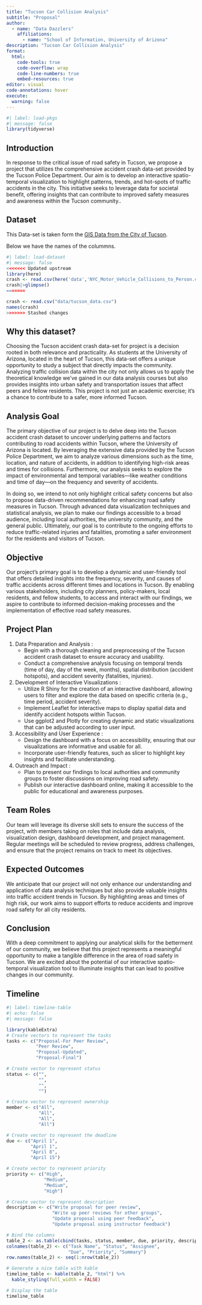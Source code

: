 ```yaml
---
title: "Tucson Car Collision Analysis"
subtitle: "Proposal"
author: 
  - name: "Data Dazzlers"
    affiliations:
      - name: "School of Information, University of Arizona"
description: "Tucson Car Collision Analysis"
format:
  html:
    code-tools: true
    code-overflow: wrap
    code-line-numbers: true
    embed-resources: true
editor: visual
code-annotations: hover
execute:
  warning: false
---
```


```r
#| label: load-pkgs
#| message: false
library(tidyverse)
```

## **Introduction**

In response to the critical issue of road safety in Tucson, we propose a project that utilizes the comprehensive accident crash data-set provided by the Tucson Police Department. Our aim is to develop an interactive spatio-temporal visualization to highlight patterns, trends, and hot-spots of traffic accidents in the city. This initiative seeks to leverage data for societal benefit, offering insights that can contribute to improved safety measures and awareness within the Tucson community..

## **Dataset**

This Data-set is taken form the [GIS Data from the City of Tucson](https://gisdata.tucsonaz.gov/datasets/tucson-police-collisions/explore "Dataset link").

Below we have the names of the colummns.
```r
#| label: load-dataset
#| message: false
<<<<<<< Updated upstream
library(here)
crash <- read.csv(here('data','NYC_Motor_Vehicle_Collisions_to_Person.csv'))
crash|>glimpse()
=======

crash <- read.csv("data/tucson_data.csv")
names(crash) 
>>>>>>> Stashed changes
```

## **Why this dataset?**

Choosing the Tucson accident crash data-set for project is a decision rooted in both relevance and practicality. As students at the University of Arizona, located in the heart of Tucson, this data-set offers a unique opportunity to study a subject that directly impacts the community. Analyzing traffic collision data within the city not only allows us to apply the theoretical knowledge we've gained in our data analysis courses but also provides insights into urban safety and transportation issues that affect peers and fellow residents. This project is not just an academic exercise; it's a chance to contribute to a safer, more informed Tucson.

## **Analysis Goal**

The primary objective of our project is to delve deep into the Tucson accident crash dataset to uncover underlying patterns and factors contributing to road accidents within Tucson, where the University of Arizona is located. By leveraging the extensive data provided by the Tucson Police Department, we aim to analyze various dimensions such as the time, location, and nature of accidents, in addition to identifying high-risk areas and times for collisions. Furthermore, our analysis seeks to explore the impact of environmental and temporal variables—like weather conditions and time of day—on the frequency and severity of accidents.

In doing so, we intend to not only highlight critical safety concerns but also to propose data-driven recommendations for enhancing road safety measures in Tucson. Through advanced data visualization techniques and statistical analysis, we plan to make our findings accessible to a broad audience, including local authorities, the university community, and the general public. Ultimately, our goal is to contribute to the ongoing efforts to reduce traffic-related injuries and fatalities, promoting a safer environment for the residents and visitors of Tucson.

## **Objective**

Our project's primary goal is to develop a dynamic and user-friendly tool that offers detailed insights into the frequency, severity, and causes of traffic accidents across different times and locations in Tucson. By enabling various stakeholders, including city planners, policy-makers, local residents, and fellow students, to access and interact with our findings, we aspire to contribute to informed decision-making processes and the implementation of effective road safety measures.

## **Project Plan**

1.  Data Preparation and Analysis :
    -   Begin with a thorough cleaning and preprocessing of the Tucson accident crash dataset to ensure accuracy and usability.
    -   Conduct a comprehensive analysis focusing on temporal trends (time of day, day of the week, months), spatial distribution (accident hotspots), and accident severity (fatalities, injuries).
2.  Development of Interactive Visualizations :
    -   Utilize R Shiny for the creation of an interactive dashboard, allowing users to filter and explore the data based on specific criteria (e.g., time period, accident severity).
    -   Implement Leaflet for interactive maps to display spatial data and identify accident hotspots within Tucson.
    -   Use ggplot2 and Plotly for creating dynamic and static visualizations that can be adjusted according to user input.
3.  Accessibility and User Experience :
    -   Design the dashboard with a focus on accessibility, ensuring that our visualizations are informative and usable for all.
    -   Incorporate user-friendly features, such as slicer to highlight key insights and facilitate understanding.
4.  Outreach and Impact :
    -   Plan to present our findings to local authorities and community groups to foster discussions on improving road safety.
    -   Publish our interactive dashboard online, making it accessible to the public for educational and awareness purposes.

## **Team Roles**

Our team will leverage its diverse skill sets to ensure the success of the project, with members taking on roles that include data analysis, visualization design, dashboard development, and project management. Regular meetings will be scheduled to review progress, address challenges, and ensure that the project remains on track to meet its objectives.

## **Expected Outcomes**

We anticipate that our project will not only enhance our understanding and application of data analysis techniques but also provide valuable insights into traffic accident trends in Tucson. By highlighting areas and times of high risk, our work aims to support efforts to reduce accidents and improve road safety for all city residents.

## **Conclusion**

With a deep commitment to applying our analytical skills for the betterment of our community, we believe that this project represents a meaningful opportunity to make a tangible difference in the area of road safety in Tucson. We are excited about the potential of our interactive spatio-temporal visualization tool to illuminate insights that can lead to positive changes in our community.


## Timeline

```r
#| label: timeline-table
#| echo: false
#| message: false

library(kableExtra)
# Create vectors to represent the tasks
tasks <- c("Proposal-For Peer Review",
           "Peer Review",
           "Proposal-Updated",
           "Proposal-Final")

# Create vector to represent status
status <- c("",
            "",
            "",
            "")

# Create vector to represent ownership
member <- c("All",
            "All",
            "All",
            "All")

# Create vector to represent the deadline
due <- c("April 1",
         "April 1",
         "April 8",
         "April 15")

# Create vector to represent priority
priority <- c("High",
              "Medium",
              "Medium",
              "High")

# Create vector to represent description
description <- c("Write proposal for peer review",
                 "Write up peer reviews for other groups",
                 "Update proposal using peer feedback",
                 "Update proposal using instructor feedback")

# Bind the columns
table_2 <- as.table(cbind(tasks, status, member, due, priority, description))
colnames(table_2) <- c("Task Name", "Status", "Assignee",
                       "Due", "Priority", "Summary")
row.names(table_2) <- seq(1:nrow(table_2))

# Generate a nice table with kable
timeline_table <- kable(table_2, "html") %>%
  kable_styling(full_width = FALSE)

# Display the table
timeline_table
```

